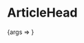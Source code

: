 
<Meta title="ArticleHead" component={ArticleHead} />

# ArticleHead

<Canvas>
  <Story
    name="Basic"
    args={{
      name: 'Заголовок статьи',
      alt: 'Клавиатура',
      publishDate: '04.09.2020',
      minutesRead: 12,
    }}
  >
    {args => <ArticleHead {...args} />}
  </Story>
</Canvas>

<ArgsTable />

